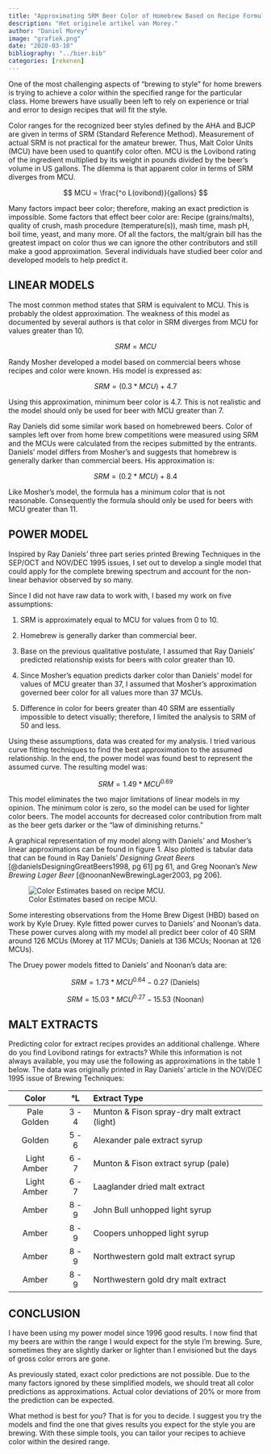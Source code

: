 ```yaml
---
title: "Approximating SRM Beer Color of Homebrew Based on Recipe Formulation"
description: "Het originele artikel van Morey."
author: "Daniel Morey"
image: "grafiek.png"
date: "2020-03-10"
bibliography: "../bier.bib"
categories: [rekenen]
---
```


One of the most challenging aspects of "brewing to style" for home brewers is trying to achieve a color within the specified range for the particular class. Home brewers have usually been left to rely on experience or trial and error to design recipes that will fit the style.

Color ranges for the recognized beer styles defined by the AHA and BJCP are given in terms of SRM (Standard Reference Method). Measurement of actual SRM is not practical for the amateur brewer. Thus, Malt Color Units (MCU) have been used to quantify color often. MCU is the Lovibond rating of the ingredient multiplied by its weight in pounds divided by the beer's volume in US gallons. The dilemma is that apparent color in terms of SRM diverges from MCU.

$$
MCU = \frac{^o L(ovibond)}{gallons}
$$

Many factors impact beer color; therefore, making an exact prediction is impossible. Some factors that effect beer color are: Recipe (grains/malts), quality of crush, mash procedure (temperature(s)), mash time, mash pH, boil time, yeast, and many more. Of all the factors, the malt/grain bill has the greatest impact on color thus we can ignore the other contributors and still make a good approximation. Several individuals have studied beer color and developed models to help predict it.

## LINEAR MODELS

The most common method states that SRM is equivalent to MCU. This is probably the oldest approximation. The weakness of this model as documented by several authors is that color in SRM diverges from MCU for values greater than 10.

$$SRM = MCU$$

Randy Mosher developed a model based on commercial beers whose recipes and color were known. His model is expressed as:

$$SRM = (0.3*MCU) + 4.7$$

Using this approximation, minimum beer color is 4.7. This is not realistic and the model should only be used for beer with MCU greater than 7.

Ray Daniels did some similar work based on homebrewed beers. Color of samples left over from home brew competitions were measured using SRM and the MCUs were calculated from the recipes submitted by the entrants. Daniels' model differs from Mosher's and suggests that homebrew is generally darker than commercial beers. His approximation is:

$$SRM = (0.2*MCU) + 8.4$$

Like Mosher's model, the formula has a minimum color that is not reasonable. Consequently the formula should only be used for beers with MCU greater than 11.

## POWER MODEL

Inspired by Ray Daniels' three part series printed Brewing Techniques in the SEP/OCT and NOV/DEC 1995 issues, I set out to develop a single model that could apply for the complete brewing spectrum and account for the non-linear behavior observed by so many.

Since I did not have raw data to work with, I based my work on five assumptions:

1.  SRM is approximately equal to MCU for values from 0 to 10.

2.  Homebrew is generally darker than commercial beer.

3.  Base on the previous qualitative postulate, I assumed that Ray Daniels' predicted relationship exists for beers with color greater than 10.

4.  Since Mosher's equation predicts darker color than Daniels' model for values of MCU greater than 37, I assumed that Mosher's approximation governed beer color for all values more than 37 MCUs.

5.  Difference in color for beers greater than 40 SRM are essentially impossible to detect visually; therefore, I limited the analysis to SRM of 50 and less.

Using these assumptions, data was created for my analysis. I tried various curve fitting techniques to find the best approximation to the assumed relationship. In the end, the power model was found best to represent the assumed curve. The resulting model was:

$$SRM = 1.49*MCU^{0.69}$$

This model eliminates the two major limitations of linear models in my opinion. The minimum color is zero, so the model can be used for lighter color beers. The model accounts for decreased color contribution from malt as the beer gets darker or the "law of diminishing returns."

A graphical representation of my model along with Daniels' and Mosher's linear approximations can be found in figure 1. Also plotted is tabular data that can be found in Ray Daniels' *Designing Great Beers* [@danielsDesigningGreatBeers1998, pg 61] pg 61, and Greg Noonan's *New Brewing Lager Beer* [@noonanNewBrewingLager2003, pg 206].

![Color Estimates based on recipe MCU.](mcu-srm.png){#fig-mcu-srm}

Some interesting observations from the Home Brew Digest (HBD) based on work by Kyle Druey. Kyle fitted power curves to Daniels' and Noonan's data. These power curves along with my model all predict beer color of 40 SRM around 126 MCUs (Morey at 117 MCUs; Daniels at 136 MCUs; Noonan at 126 MCUs).

The Druey power models fitted to Daniels' and Noonan's data are:

$$
SRM = 1.73*MCU^{0.64} - 0.27 \text{ (Daniels)}
$$

$$
SRM = 15.03*MCU^{0.27} -15.53 \text{ (Noonan)}
$$

## MALT EXTRACTS

Predicting color for extract recipes provides an additional challenge. Where do you find Lovibond ratings for extracts? While this information is not always available, you may use the following as approximations in the table 1 below. The data was originally printed in Ray Daniels' article in the NOV/DEC 1995 issue of Brewing Techniques:

|    Color    |  °L   | Extract Type                                  |
|:-----------:|:-----:|:----------------------------------------------|
| Pale Golden | 3 - 4 | Munton & Fison spray-dry malt extract (light) |
|   Golden    | 5 - 6 | Alexander pale extract syrup                  |
| Light Amber | 6 - 7 | Munton & Fison extract syrup (pale)           |
| Light Amber | 6 - 7 | Laaglander dried malt extract                 |
|    Amber    | 8 - 9 | John Bull unhopped light syrup                |
|    Amber    | 8 - 9 | Coopers unhopped light syrup                  |
|    Amber    | 8 - 9 | Northwestern gold malt extract syrup          |
|    Amber    | 8 - 9 | Northwestern gold dry malt extract            |

## CONCLUSION

I have been using my power model since 1996 good results. I now find that my beers are within the range I would expect for the style I'm brewing. Sure, sometimes they are slightly darker or lighter than I envisioned but the days of gross color errors are gone.

As previously stated, exact color predictions are not possible. Due to the many factors ignored by these simplified models, we should treat all color predictions as approximations. Actual color deviations of 20% or more from the prediction can be expected.

What method is best for you? That is for you to decide. I suggest you try the models and find the one that gives results you expect for the style you are brewing. With these simple tools, you can tailor your recipes to achieve color within the desired range.
